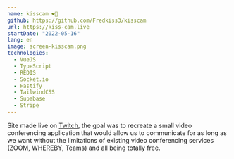 ```yaml
---
name: kisscam ❤️📸
github: https://github.com/Fredkiss3/kisscam
url: https://kiss-cam.live
startDate: "2022-05-16"
lang: en
image: screen-kisscam.png
technologies:
  - VueJS
  - TypeScript
  - REDIS
  - Socket.io
  - Fastify
  - TailwindCSS
  - Supabase
  - Stripe
---
```


Site made live on [Twitch](https://twitch.tv/fredkisss), the goal was to recreate a small video conferencing application that would allow us to communicate for as long as we want without the limitations of
existing video conferencing services (ZOOM, WHEREBY, Teams) and all being totally free.
